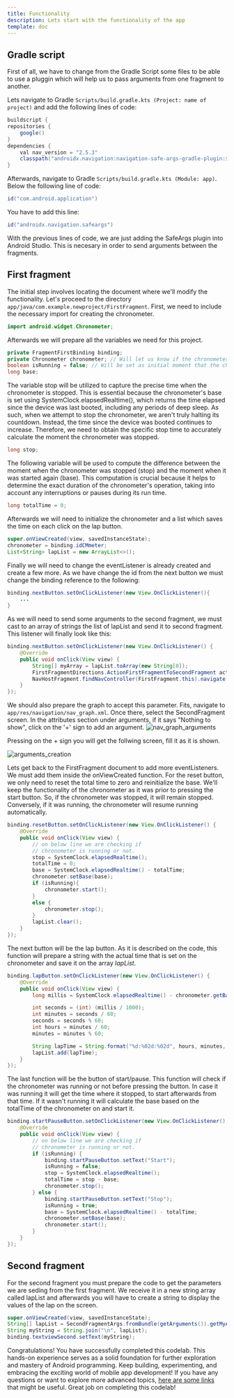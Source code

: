 ```yaml
---
title: Functionality
description: Lets start with the functionality of the app
template: doc
---
```


## Gradle script
First of all, we have to change from the Gradle Script some files to be able to use a pluggin which will help us to pass arguments from one fragment to another.

Lets navigate to Gradle `Scripts/build.gradle.kts (Project: name of project)` and add the following lines of code:
```java 
buildscript {
repositories {
    google()
}
dependencies {
    val nav_version = "2.5.3"
    classpath("androidx.navigation:navigation-safe-args-gradle-plugin:$nav_version")
}
```
Afterwards, navigate to Gradle `Scripts/build.gradle.kts (Module: app)`. 
Below the following line of code:
```java
id("com.android.application")
```

You have to add this line:
```java
id("androidx.navigation.safeargs")
```

With the previous lines of code, we are just adding the SafeArgs plugin into Android Studio. This is necesary in order to send arguments between the fragments. 

## First fragment
The initial step involves locating the document where we'll modify the functionality. Let's proceed to the directory `app/java/com.example.newproject/FirstFragment`. First, we need to include the necessary import for creating the chronometer.

```java
import android.widget.Chronometer;
```

Afterwards we will prepare all the variables we need for this project. 

```java
private FragmentFirstBinding binding;
private Chronometer chronometer; // Will let us know if the chronometer is on or off
boolean isRunning = false; // Will be set as initial moment that the chronometer is set
long base;
```

The variable stop will be utilized to capture the precise time when the chronometer is stopped. 
This is essential because the chronometer's base is set using SystemClock.elapsedRealtime(), 
which returns the time elapsed since the device was last booted, including any periods of deep sleep. As such, 
when we attempt to stop the chronometer, we aren't truly halting its countdown. Instead, the time since the device was booted continues to increase. 
Therefore, we need to obtain the specific stop time to accurately calculate the moment the chronometer was stopped.

```java
long stop;
```

The following variable will be used to compute the difference between the moment when the chronometer was stopped (stop) and the moment when it was started again (base). This computation is crucial because it helps to determine the exact duration of the chronometer's operation, taking into account any interruptions or pauses during its run time.

```java
long totalTime = 0;
```

Afterwards we will need to initialize the chronometer and a list which saves the time on each click on the lap button.
 
```java
super.onViewCreated(view, savedInstanceState);
chronometer = binding.idCMmeter;
List<String> lapList = new ArrayList<>();
```

Finally we will need to change the eventListener is already created and create a few more.
As we have change the id from the next button we must change the binding reference to the following:

```java
binding.nextButton.setOnClickListener(new View.OnClickListener(){
	...
}
```

As we will need to send some arguments to the second fragment, we must cast to an array of strings the list of lapList and send it to second fragment. This listener will finally look like this:

```java
binding.nextButton.setOnClickListener(new View.OnClickListener() {
    @Override
    public void onClick(View view) {
        String[] myArray = lapList.toArray(new String[0]);
        FirstFragmentDirections.ActionFirstFragmentToSecondFragment action = FirstFragmentDirections.actionFirstFragmentToSecondFragment(myArray);
        NavHostFragment.findNavController(FirstFragment.this).navigate(action);
    }
});
```


We should also prepare the graph to accept this parameter. Fits, navigate to `app/res/navigation/nav_graph.xml`. 
Once there, select the SecondFragment screen. In the attributes section under arguments, if it says "Nothing to show", click on the '+' sign to add an argument.
![nav_graph_arguments](../../../../assets/images/nav_graph_arguments.png)

Pressing on the + sign you will get the follwing screen, fill it as it is shown.

![arguments_creation](../../../../assets/images/arguments_creation.png)

Lets get back to  the FirstFragment document to add more eventListeners. We must add them inside the onViewCreated function. 
For the reset button, we only need to reset the total time to zero and reinitialize the base. 
We'll keep the functionality of the chronometer as it was prior to pressing the start button. 
So, if the chronometer was stopped, it will remain stopped. Conversely, if it was running, the chronometer will resume running automatically.

```java
binding.resetButton.setOnClickListener(new View.OnClickListener() {
    @Override
    public void onClick(View view) {
        // on below line we are checking if
        // chronometer is running or not.
        stop = SystemClock.elapsedRealtime();
        totalTime = 0;
        base = SystemClock.elapsedRealtime() - totalTime;
        chronometer.setBase(base);
        if (isRunning){
            chronometer.start();
        }
        else {
            chronometer.stop();
        }
        lapList.clear();
    }
});
```

The next button will be the lap button. As it is described on the code, this function will prepare a string with the actual time that is set on the chronometer and save it on the array *lapList*.

```java
binding.lapButton.setOnClickListener(new View.OnClickListener() {
    @Override
    public void onClick(View view) {
        long millis = SystemClock.elapsedRealtime() - chronometer.getBase();

        int seconds = (int) (millis / 1000);
        int minutes = seconds / 60;
        seconds = seconds % 60;
        int hours = minutes / 60;
        minutes = minutes % 60;

        String lapTime = String.format("%d:%02d:%02d", hours, minutes, seconds);
        lapList.add(lapTime);
    }
});
```

The last function will be the button of start/pause. This function will check if the chronometer was running or not
before pressing the button. In case it was running it will get the time where it stopped, to start afterwards from that time.
If it wasn't running it will calculate the base based on the totalTime of the chronometer on and start it.

```java
binding.startPauseButton.setOnClickListener(new View.OnClickListener() {
    @Override
    public void onClick(View view) {
        // on below line we are checking if
        // chronometer is running or not.
        if (isRunning) {
            binding.startPauseButton.setText("Start");
            isRunning = false;
            stop = SystemClock.elapsedRealtime();
            totalTime = stop - base;
            chronometer.stop();
        } else {
            binding.startPauseButton.setText("Stop");
            isRunning = true;
            base = SystemClock.elapsedRealtime() - totalTime;
            chronometer.setBase(base);
            chronometer.start();
        }
    }
});
```

## Second fragment

For the second fragment you must prepare the code to get the parameters we are seding from the first fragment.
We receive it in a new string array called lapList and afterwards you will have to create a string to display the values of the lap on the screen.

```java
super.onViewCreated(view, savedInstanceState);
String[] lapList = SecondFragmentArgs.fromBundle(getArguments()).getMyArg();
String myString = String.join("\n", lapList);
binding.textviewSecond.setText(myString);
```

Congratulations! You have successfully completed this codelab. This hands-on experience serves as a solid foundation for further exploration and mastery of Android programming. Keep building, experimenting, and embracing the exciting world of mobile app development! If you have any questions or want to explore more advanced topics, [here are some links](../../additional/readings) that might be useful. Great job on completing this codelab!

